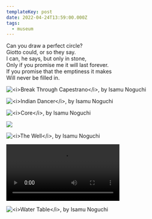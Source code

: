 ```yaml
---
templateKey: post
date: 2022-04-24T13:59:00.000Z
tags:
  - museum
---
```

Can you draw a perfect circle?<br/>
Giotto could, or so they say.<br/>
I can, he says, but only in stone,<br/>
Only if you promise me it will last forever.<br/>
If you promise that the emptiness it makes<br/>
Will never be filled in.

![](../../assets/art/20220424-break-through-capestrano.jpg "<i>Break Through Capestrano</i>, by Isamu Noguchi")

![](../../assets/art/20220424-indian-dancer.jpg "<i>Indian Dancer</i>, by Isamu Noguchi")

![](../../assets/art/20220424-core.jpg "<i>Core</i>, by Isamu Noguchi")

![](../../assets/art/20220424-IMG_1491.jpg)

![](../../assets/art/20220424-the-well.jpg "<i>The Well</i>, by Isamu Noguchi")

<video src="../../assets/art/20220424-IMG_1499.mov" controls></video>

![](../../assets/art/20220424-water-table.jpg "<i>Water Table</i>, by Isamu Noguchi")